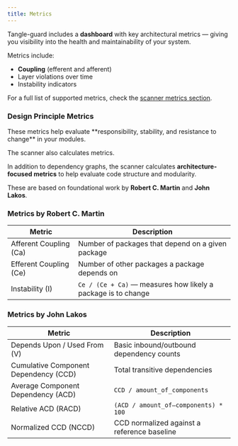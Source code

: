 ```yaml
---
title: Metrics
---
```


Tangle-guard includes a **dashboard** with key architectural metrics — giving you visibility into the health and maintainability of your system.

Metrics include:

- **Coupling** (efferent and afferent)
- Layer violations over time
- Instability indicators

For a full list of supported metrics, check the [scanner metrics section](scanner#metrics-for-design-principles).

### Design Principle Metrics 

<Aside>
  These metrics help evaluate **responsibility, stability, and resistance to
  change** in your modules.
</Aside>

The scanner also calculates metrics.

In addition to dependency graphs, the scanner calculates **architecture-focused metrics** to help evaluate code structure and modularity.

These are based on foundational work by **Robert C. Martin** and **John Lakos**.

### Metrics by Robert C. Martin

| Metric                 | Description                                                   |
| ---------------------- | ------------------------------------------------------------- |
| Afferent Coupling (Ca) | Number of packages that depend on a given package             |
| Efferent Coupling (Ce) | Number of other packages a package depends on                 |
| Instability (I)        | `Ce / (Ce + Ca)` — measures how likely a package is to change |

### Metrics by John Lakos <Badge text="Coming soon" variant="note" />

| Metric                                | Description                                 |
| ------------------------------------- | ------------------------------------------- |
| Depends Upon / Used From (V)          | Basic inbound/outbound dependency counts    |
| Cumulative Component Dependency (CCD) | Total transitive dependencies               |
| Average Component Dependency (ACD)    | `CCD / amount_of_components`                |
| Relative ACD (RACD)                   | `(ACD / amount_of–components) * 100`        |
| Normalized CCD (NCCD)                 | CCD normalized against a reference baseline |
